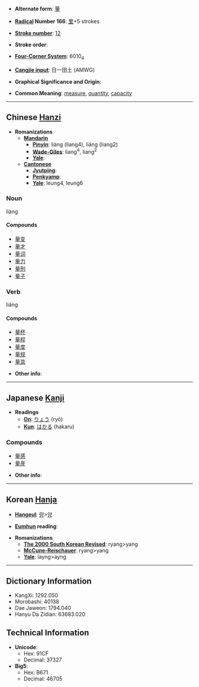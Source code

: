 * '''Alternate form''': [[量]]

* '''[[Wiktionary:Chinese radical index| Radical]] Number 166''': [[Wiktionary:Chinese radical index 里|里]]+5 strokes

* '''[[Wiktionary:Chinese total strokes index|Stroke number]]''': [[Wiktionary:Chinese total strokes index 12|12]]

* '''Stroke order''': 

* '''[[Wiktionary:Chinese four corner index|Four-Corner System]]''': 6010<sub>4</sub>

* '''[[Wiktionary:Chinese Cangjie index|Cangjie input]]''': 日一田土 (AMWG)

* '''Graphical Significance and Origin''': 

* '''Common Meaning''': [[measure]], [[quantity]], [[capacity]]

----

== Chinese [[Hanzi]] ==

* '''Romanizations'''
** '''[[Mandarin]]'''
*** '''[[Pinyin]]''': liàng (liang4), liáng (liang2)
*** '''[[Wade-Giles]]''': liang<sup>4</sup>, liang<sup>2</sup>
*** '''[[Yale]]''': 
** '''[[Cantonese]]'''
*** '''[[Jyutping]]''':
*** '''[[Penkyamp]]''': 
*** '''[[Yale]]''': leung4, leung6

===Noun===
liàng 
====Compounds====
*[[量变]]
*[[量才]]
*[[量词]]
*[[量力]]
*[[量刑]]
*[[量子]]

===Verb===
liáng

====Compounds====
*[[量杯]]
*[[量程]]
*[[量度]]
*[[量规]]
*[[量具]]

* '''Other info''': 

----

== Japanese [[Kanji]] ==

* '''Readings'''
** '''[[On]]''': [[りょう]] (ryō)
** '''[[Kun]]''': [[はかる]] (hakaru)

===Compounds===
*[[量感]]
*[[量産]]

* '''Other info''':  

----

== Korean [[Hanja]] ==

* '''[[Hangeul]]''': [[량]]>[[양]]

* '''[[Eumhun]] reading''': 

* '''Romanizations'''
** '''[[The 2000 South Korean Revised Romanization|The 2000 South Korean Revised]]''': ryang>yang
** '''[[McCune-Reischauer]]''': ryang>yang
** '''[[Yale]]''': layng>ayng

----

== Dictionary Information ==

* KangXi: 1292.050
* Morobashi: 40138
* Dae Jaweon: 1794.040
* Hanyu Da Zidian: 63683.020

== Technical Information ==

* '''Unicode''':
** Hex: 91CF
** Decimal: 37327
* '''Big5''':
** Hex: B671
** Decimal: 46705